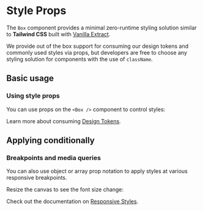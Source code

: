 
# Style Props

The `Box` component provides a minimal zero-runtime styling solution similar to **Tailwind CSS** built with [Vanilla Extract](https://vanilla-extract.style/).

We provide out of the box support for consuming our design tokens and commonly used styles via props, but developers are free to choose any styling solution for components with the use of `className`.

## Basic usage

### Using style props

You can use props on the `<Box />` component to control styles:

<ax-demo name="styles/prop-usage" />

Learn more about consuming [Design Tokens](/styled-system/design-tokens/).

## Applying conditionally

### Breakpoints and media queries

You can also use object or array prop notation to apply styles at various responsive breakpoints.

<Callout>Resize the canvas to see the font size change:</Callout>

<ax-demo
  iframe="/styled-system/index-demo/"
  height="150"
  name="styles/responsive-usage"
/>

Check out the documentation on [Responsive Styles](/styled-system/responsive-styles/).
